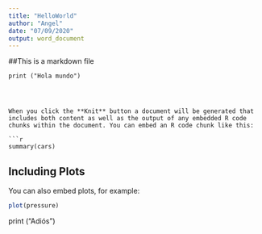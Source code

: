 ```yaml
---
title: "HelloWorld"
author: "Angel"
date: "07/09/2020"
output: word_document
---
```

##This is a markdown file

```
print ("Hola mundo")




When you click the **Knit** button a document will be generated that includes both content as well as the output of any embedded R code chunks within the document. You can embed an R code chunk like this:

```r
summary(cars)
```

## Including Plots

You can also embed plots, for example:

```r
plot(pressure)
```
print ("Adiós")
